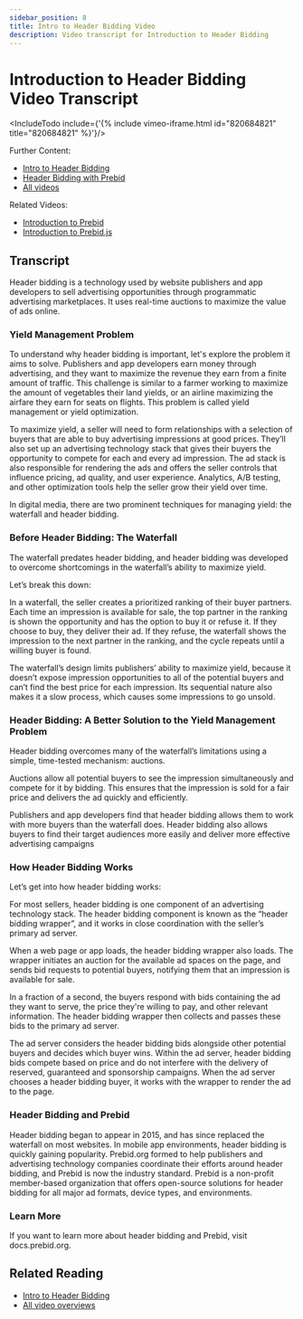 ```yaml
---
sidebar_position: 8
title: Intro to Header Bidding Video
description: Video transcript for Introduction to Header Bidding
---
```


# Introduction to Header Bidding Video Transcript

<IncludeTodo include={'{% include vimeo-iframe.html id="820684821" title="820684821" %}'}/>

Further Content:

- [Intro to Header Bidding](/overview/intro-to-header-bidding.html)
- [Header Bidding with Prebid](/overview/intro.html#header-bidding-with-prebid)
- [All videos](/overview/all-videos.html)

Related Videos:

- [Introduction to Prebid](/overview/intro-video.html)
- [Introduction to Prebid.js](/prebid/prebidjs-video.html)

## Transcript

Header bidding is a technology used by website publishers and app developers to sell advertising opportunities through programmatic advertising marketplaces. It uses real-time auctions to maximize the value of ads online.

### Yield Management Problem

To understand why header bidding is important, let's explore the problem it aims to solve. Publishers and app developers earn money through advertising, and they want to maximize the revenue they earn from a finite amount of traffic. This challenge is similar to a farmer working to maximize the amount of vegetables their land yields, or an airline maximizing the airfare they earn for seats on flights. This problem is called yield management or yield optimization.

To maximize yield, a seller will need to form relationships with a  selection of buyers that are able to buy advertising impressions at good prices. They’ll also set up an advertising technology stack that gives their buyers the opportunity to compete for each and every ad impression. The ad stack is also responsible for rendering the ads and offers the seller controls that influence pricing, ad quality, and user experience. Analytics, A/B testing, and other optimization tools help the seller grow their yield over time.

In digital media, there are two prominent techniques for managing yield: the waterfall and header bidding.

### Before Header Bidding: The Waterfall

The waterfall predates header bidding, and header bidding was developed to overcome shortcomings in the waterfall’s ability to maximize yield.

Let’s break this down:

In a waterfall, the seller creates a prioritized ranking of their buyer partners. Each time an impression is available for sale, the top partner in the ranking is shown the opportunity and has the option to buy it or refuse it. If they choose to buy, they deliver their ad. If they refuse, the waterfall shows the impression to the next partner in the ranking, and the cycle repeats until a willing buyer is found.

The waterfall’s design limits publishers’ ability to maximize yield, because it doesn’t expose impression opportunities to all of the potential buyers and can’t find the best price for each impression. Its sequential nature also makes it a slow process, which causes some impressions to go unsold.

### Header Bidding: A Better Solution to the Yield Management Problem

Header bidding overcomes many of the waterfall’s limitations using a simple, time-tested mechanism: auctions.

Auctions allow all potential buyers to see the impression simultaneously and compete for it by bidding. This ensures that the impression is sold for a fair price and delivers the ad quickly and efficiently.

Publishers and app developers find that header bidding allows them to work with more buyers than the waterfall does. Header bidding also allows buyers to find their target audiences more easily and deliver more effective advertising campaigns

### How Header Bidding Works

Let’s get into how header bidding works:

For most sellers, header bidding is one component of an advertising technology stack. The header bidding component is known as the “header bidding wrapper”, and it works in close coordination with the seller’s primary ad server.

When a web page or app loads, the header bidding wrapper also loads. The wrapper initiates an auction for the available ad spaces on the page, and sends bid requests to potential buyers, notifying them that an impression is available for sale.

In a fraction of a second, the buyers respond with bids containing the ad they want to serve, the price they're willing to pay, and other relevant information. The header bidding wrapper then collects and passes these bids to the primary ad server.

The ad server considers the header bidding bids alongside other potential buyers and decides which buyer wins. Within the ad server, header bidding bids compete based on price and do not interfere with the delivery of reserved, guaranteed and sponsorship campaigns. When the ad server chooses a header bidding buyer, it works with the wrapper to render the ad to the page.

### Header Bidding and Prebid

Header bidding began to appear in 2015, and has since replaced the waterfall on most websites. In mobile app environments, header bidding is quickly gaining popularity. Prebid.org formed to help publishers and advertising technology companies coordinate their efforts around header bidding, and Prebid is now the industry standard. Prebid is a non-profit member-based organization that offers open-source solutions for header bidding for all major ad formats, device types, and environments.

### Learn More

If you want to learn more about header bidding and Prebid, visit docs.prebid.org.

## Related Reading

- [Intro to Header Bidding](/overview/intro-to-header-bidding.html)
- [All video overviews](/overview/all-videos.html)
